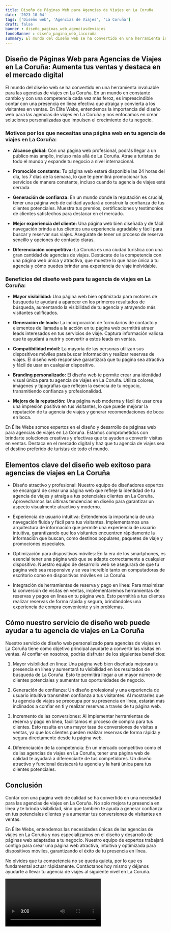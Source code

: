 ```yaml
---
title: Diseño de Páginas Web para Agencias de Viajes en La Coruña
date: '2023-10-04'
tags: ['Diseño web', 'Agencias de Viajes', 'La Coruña']
draft: false
banner : diseño_paginas_web_agenciasdeviajes
fondoBanner : diseño_pagina_web_lacoruña
summary: El mundo del diseño web se ha convertido en una herramienta invaluable para las agencias de viajes en La Coruña. En un mundo en constante cambio y con una competencia cada vez más feroz, es imprescindible contar con una presencia en línea efectiva que atraiga y convierta a los visitantes en ventas. En Élite Webs, entendemos la importancia del diseño web para las agencias de viajes en La Coruña y nos enfocamos en crear soluciones personalizadas que impulsen el crecimiento de tu negocio.
---
```


## **Diseño de Páginas Web para Agencias de Viajes en La Coruña: Aumenta tus ventas y destaca en el mercado digital**

El mundo del diseño web se ha convertido en una herramienta invaluable para las agencias de viajes en La Coruña. En un mundo en constante cambio y con una competencia cada vez más feroz, es imprescindible contar con una presencia en línea efectiva que atraiga y convierta a los visitantes en ventas. En Élite Webs, entendemos la importancia del diseño web para las agencias de viajes en La Coruña y nos enfocamos en crear soluciones personalizadas que impulsen el crecimiento de tu negocio.

### **Motivos por los que necesitas una página web en tu agencia de viajes en La Coruña:**

- **Alcance global:** Con una página web profesional, podrás llegar a un público más amplio, incluso más allá de La Coruña. Atrae a turistas de todo el mundo y expande tu negocio a nivel internacional.

- **Promoción constante:** Tu página web estará disponible las 24 horas del día, los 7 días de la semana, lo que te permitirá promocionar tus servicios de manera constante, incluso cuando tu agencia de viajes esté cerrada.

- **Generación de confianza:** En un mundo donde la reputación es crucial, tener una página web de calidad ayudará a construir la confianza de tus clientes potenciales. Muestra tus premios, certificaciones y testimonios de clientes satisfechos para destacar en el mercado.

- **Mejor experiencia del cliente:** Una página web bien diseñada y de fácil navegación brinda a tus clientes una experiencia agradable y fácil para buscar y reservar sus viajes. Asegúrate de tener un proceso de reserva sencillo y opciones de contacto claras.

- **Diferenciación competitiva:** La Coruña es una ciudad turística con una gran cantidad de agencias de viajes. Destácate de la competencia con una página web única y atractiva, que muestre lo que hace única a tu agencia y cómo puedes brindar una experiencia de viaje inolvidable.

### **Beneficios del diseño web para tu agencia de viajes en La Coruña:**

- **Mayor visibilidad:** Una página web bien optimizada para motores de búsqueda te ayudará a aparecer en los primeros resultados de búsqueda, aumentando la visibilidad de tu agencia y atrayendo más visitantes calificados.

- **Generación de leads:** La incorporación de formularios de contacto y elementos de llamada a la acción en tu página web permitirá atraer leads interesados en tus servicios de viaje. Captura información valiosa que te ayudará a nutrir y convertir a estos leads en ventas.

- **Compatibilidad móvil:** La mayoría de las personas utilizan sus dispositivos móviles para buscar información y realizar reservas de viajes. El diseño web responsive garantizará que tu página sea atractiva y fácil de usar en cualquier dispositivo.

- **Branding personalizado:** El diseño web te permite crear una identidad visual única para tu agencia de viajes en La Coruña. Utiliza colores, imágenes y tipografías que reflejen la esencia de tu negocio, transmitiendo confianza y profesionalidad.

- **Mejora de la reputación:** Una página web moderna y fácil de usar crea una impresión positiva en tus visitantes, lo que puede mejorar la reputación de tu agencia de viajes y generar recomendaciones de boca en boca.

En Élite Webs somos expertos en el diseño y desarrollo de páginas web para agencias de viajes en La Coruña. Estamos comprometidos con brindarte soluciones creativas y efectivas que te ayuden a convertir visitas en ventas. Destaca en el mercado digital y haz que tu agencia de viajes sea el destino preferido de turistas de todo el mundo.

<GifSeo />

<Cta />

## Elementos clave del diseño web exitoso para agencias de viajes en La Coruña

- Diseño atractivo y profesional: Nuestro equipo de diseñadores expertos se encargará de crear una página web que refleje la identidad de tu agencia de viajes y atraiga a tus potenciales clientes en La Coruña. Aprovechamos las últimas tendencias en diseño para garantizar un aspecto visualmente atractivo y moderno.

- Experiencia de usuario intuitiva: Entendemos la importancia de una navegación fluida y fácil para tus visitantes. Implementamos una arquitectura de información que permite una experiencia de usuario intuitiva, garantizando que los visitantes encuentren rápidamente la información que buscan, como destinos populares, paquetes de viaje y promociones especiales.

- Optimización para dispositivos móviles: En la era de los smartphones, es esencial tener una página web que se adapte correctamente a cualquier dispositivo. Nuestro equipo de desarrollo web se asegurará de que tu página web sea responsive y se vea increíble tanto en computadoras de escritorio como en dispositivos móviles en La Coruña.

- Integración de herramientas de reserva y pago en línea: Para maximizar la conversión de visitas en ventas, implementaremos herramientas de reservas y pagos en línea en tu página web. Esto permitirá a tus clientes realizar reservas de forma rápida y segura, brindándoles una experiencia de compra conveniente y sin problemas.

## Cómo nuestro servicio de diseño web puede ayudar a tu agencia de viajes en La Coruña

Nuestro servicio de diseño web personalizado para agencias de viajes en La Coruña tiene como objetivo principal ayudarte a convertir las visitas en ventas. Al confiar en nosotros, podrás disfrutar de los siguientes beneficios:

1. Mayor visibilidad en línea: Una página web bien diseñada mejorará tu presencia en línea y aumentará tu visibilidad en los resultados de búsqueda de La Coruña. Esto te permitirá llegar a un mayor número de clientes potenciales y aumentar tus oportunidades de negocio.

2. Generación de confianza: Un diseño profesional y una experiencia de usuario intuitiva transmiten confianza a tus visitantes. Al mostrarles que tu agencia de viajes se preocupa por su presencia en línea, estarán más inclinados a confiar en ti y realizar reservas a través de tu página web.

3. Incremento de las conversiones: Al implementar herramientas de reserva y pago en línea, facilitamos el proceso de compra para tus clientes. Esto resulta en una mayor tasa de conversiones de visitas a ventas, ya que los clientes pueden realizar reservas de forma rápida y segura directamente desde tu página web.

4. Diferenciación de la competencia: En un mercado competitivo como el de las agencias de viajes en La Coruña, tener una página web de calidad te ayudará a diferenciarte de tus competidores. Un diseño atractivo y funcional destacará tu agencia y la hará única para tus clientes potenciales.

## Conclusión

Contar con una página web de calidad se ha convertido en una necesidad para las agencias de viajes en La Coruña. No solo mejora tu presencia en línea y te brinda visibilidad, sino que también te ayuda a generar confianza en tus potenciales clientes y a aumentar tus conversiones de visitantes en ventas.

En Élite Webs, entendemos las necesidades únicas de las agencias de viajes en La Coruña y nos especializamos en el diseño y desarrollo de páginas web adaptadas a tu negocio. Nuestro equipo de expertos trabajará contigo para crear una página web atractiva, intuitiva y optimizada para dispositivos móviles, garantizando el éxito de tu presencia en línea.

No olvides que tu competencia no se queda quieta, por lo que es fundamental actuar rápidamente. Contáctanos hoy mismo y déjanos ayudarte a llevar tu agencia de viajes al siguiente nivel en La Coruña.

<Video />

<CtaBot job='Agencias de Viajes' city='La Coruña'/>

<Gmaps query='La Coruña+españa+maps' />